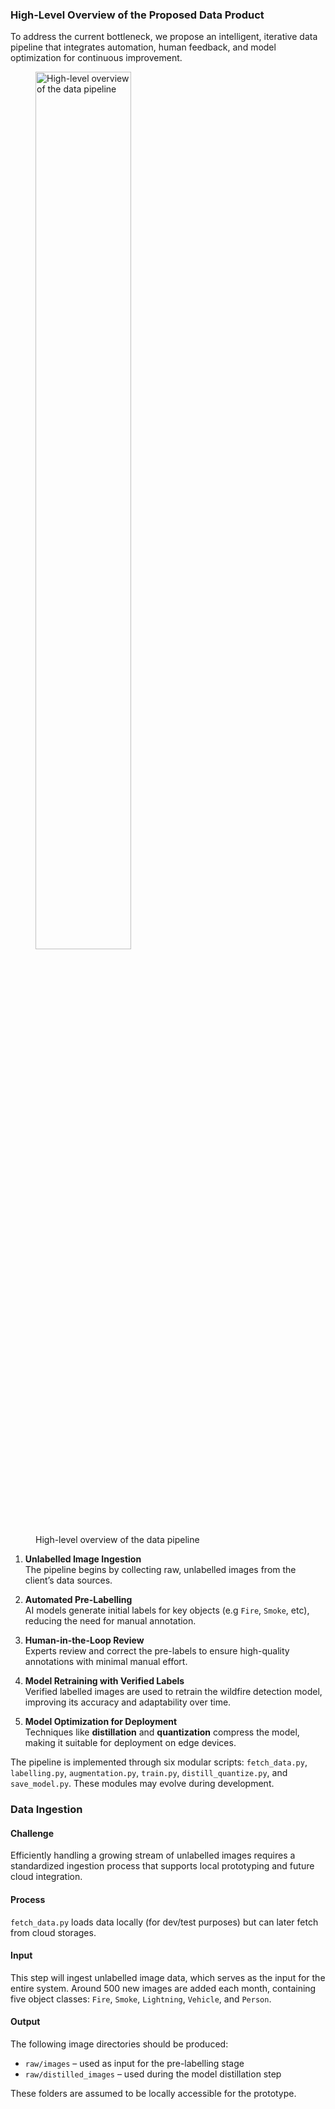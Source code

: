 ### High-Level Overview of the Proposed Data Product

To address the current bottleneck, we propose an intelligent, iterative data pipeline that integrates automation, human feedback, and model optimization for continuous improvement.

![High-level overview of the data pipeline](img/pipeline-high-level.png){width="60%" height="60%"}

1. **Unlabelled Image Ingestion**  
   The pipeline begins by collecting raw, unlabelled images from the client’s data sources.

2. **Automated Pre-Labelling**  
   AI models generate initial labels for key objects (e.g `Fire`, `Smoke`, etc), reducing the need for manual annotation.

3. **Human-in-the-Loop Review**  
   Experts review and correct the pre-labels to ensure high-quality annotations with minimal manual effort.

4. **Model Retraining with Verified Labels**  
  Verified labelled images are used to retrain the wildfire detection model, improving its accuracy and adaptability over time.

1. **Model Optimization for Deployment**  
   Techniques like **distillation** and **quantization** compress the model, making it suitable for deployment on edge devices.

The pipeline is implemented through six modular scripts:
`fetch_data.py`, `labelling.py`, `augmentation.py`, `train.py`, `distill_quantize.py`, and `save_model.py`. These modules may evolve during development.

### Data Ingestion

#### Challenge

Efficiently handling a growing stream of unlabelled images requires a standardized ingestion process that supports local prototyping and future cloud integration.

#### Process

`fetch_data.py` loads data locally (for dev/test purposes) but can later fetch from cloud storages.

#### Input

This step will ingest unlabelled image data, which serves as the input for the entire system. Around 500 new images are added each month, containing five object classes: `Fire`, `Smoke`, `Lightning`, `Vehicle`, and `Person`.

#### Output

The following image directories should be produced:

* `raw/images` – used as input for the pre-labelling stage
* `raw/distilled_images` – used during the model distillation step

These folders are assumed to be locally accessible for the prototype.
